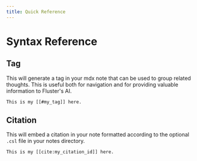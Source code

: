 ```yaml
---
title: Quick Reference
---
```


# Syntax Reference

## Tag

This will generate a tag in your mdx note that can be used to group related thoughts. This is useful both for navigation and for providing valuable information to Fluster's AI.

```mdx
This is my [[#my_tag]] here.
```


## Citation

This will embed a citation in your note formatted according to the optional `.csl` file in your notes directory. 

```mdx
This is my [[cite:my_citation_id]] here.
```

